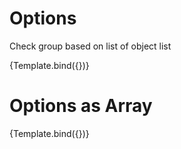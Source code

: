 


<Meta title="Components/CheckboxGroup/Options" component={VvCheckboxGroup} />

# Options

Check group based on list of object list

<Canvas>
	<Story
		name="Options"
		args={{
			name: 'story-options',
			options: [
				{ value: 1, label: 'Option 1' },
				{ value: 2, label: 'Option 2' },
				{ value: 3, label: 'Option 3' }
			]
		}}>
		{Template.bind({})}
	</Story>
</Canvas>

# Options as Array

<Canvas>
	<Story
		name="Options as Array"
		args={{
			name: 'story-options-strings',
			options: ['First', 'Second', 'Third']
		}}>
		{Template.bind({})}
	</Story>
</Canvas>
